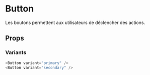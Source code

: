 
<Meta title="Components/Button" component={Button} />

# Button

Les boutons permettent aux utilisateurs de déclencher des actions.

<Preview>
  <Story name="Default" args={StorybookArgs.Default} />
</Preview>

<Preview>
  <Story name="Primary" args={StorybookArgs.Primary} />
</Preview>

## Props

### Variants

```ts
<Button variant="primary" />
<Button variant="secondary" />
